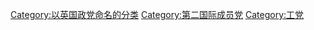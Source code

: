[[Category:以英国政党命名的分类|Category:以英国政党命名的分类]]
[[Category:第二国际成员党|Category:第二国际成员党]]
[[Category:工党|Category:工党]]